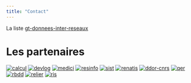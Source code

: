 ```yaml
---
title: "Contact"
---
```


La liste [gt-donnees-inter-reseaux](https://groupes.renater.fr/sympa/info/gt-donnees-inter-reseaux)

<h1>Les partenaires</h1>

[![calcul](/images/logo_calcul.png)](https://calcul.math.cnrs.fr/) 
[![devlog](https://devlog.prod.lamp.cnrs.fr/wp-content/uploads/2020/11/logo_devlog-1.png)](http://devlog.cnrs.fr/)
[![medici](http://medici.in2p3.fr/fr/images//Logo_Medici4.jpg)](http://medici.in2p3.fr/) 
[![resinfo](https://resinfo.org/squelettes/images/logo_resinfo.png)](http://resinfo.org/) 
[![sist](/images/logo_sist.png)](https://sist.cnrs.fr/)
[![renatis](./images/renatis-logo.jpg)](http://renatis.cnrs.fr//) 
[![ddor-cnrs](/images/cnrs-logo.jpg)](https://www.science-ouverte.cnrs.fr/ddor-cnrs-direction-des-donnees-ouvertes-de-la-recherche/)
[![qer](/images/Logo_Reseau_QeR_petit.jpg)](http://qualite-en-recherche.cnrs.fr/) 
[![rbdd](/images/index_13.jpg)](http://rbdd.cnrs.fr/)
[![relier](/images/Logo_RELIER-petit.jpg)](http://www.relier-univ.fr/)
[![ris](/images/RIS_QUADRI_WEB.jpg)](https://ris.cnrs.fr/)

